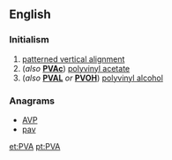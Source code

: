 ==English==

===Initialism===
{{rfc-header|Initialism}}
{{head|en|initialism}}
# [[patterned vertical alignment]]
#(''also'' '''[[PVAc]]''') [[polyvinyl acetate]]
#(''also'' '''[[PVAL]]''' ''or'' '''[[PVOH]]''') [[polyvinyl alcohol]]

===Anagrams===
* [[AVP#English|AVP]]
* [[pav#English|pav]]

[[et:PVA]]
[[pt:PVA]]